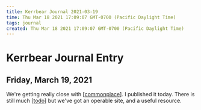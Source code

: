 ```yaml
---
title: Kerrbear Journal 2021-03-19
time: Thu Mar 18 2021 17:09:07 GMT-0700 (Pacific Daylight Time)
tags: journal
created: Thu Mar 18 2021 17:09:07 GMT-0700 (Pacific Daylight Time)
---
```


# Kerrbear Journal Entry

## Friday, March 19, 2021

We're getting really close with [[commonplace]]. I published it today. There is still much [[todo]] but we've got an operable site, and a useful resource.

[//begin]: # 'Autogenerated link references for markdown compatibility'
[commonplace]: ../../intend/commonplace 'Commonplace'
[todo]: ../../todo 'Todo'
[//end]: # 'Autogenerated link references'
